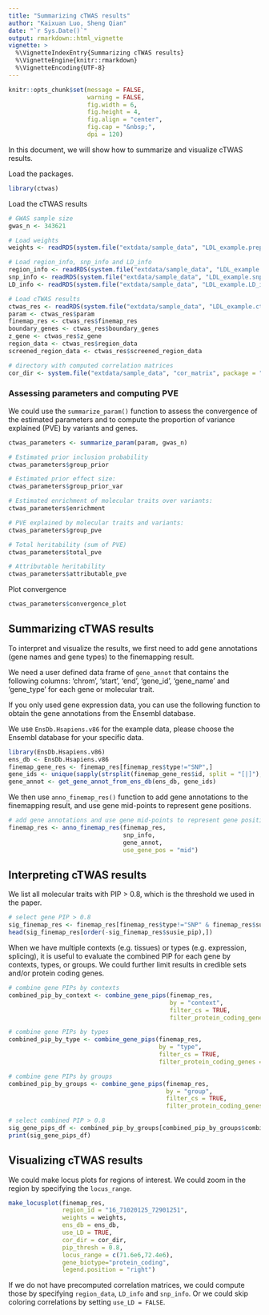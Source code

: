 ```yaml
---
title: "Summarizing cTWAS results"
author: "Kaixuan Luo, Sheng Qian"
date: "`r Sys.Date()`"
output: rmarkdown::html_vignette
vignette: >
  %\VignetteIndexEntry{Summarizing cTWAS results}
  %\VignetteEngine{knitr::rmarkdown}
  %\VignetteEncoding{UTF-8}
---
```



```r
knitr::opts_chunk$set(message = FALSE,
                      warning = FALSE,
                      fig.width = 6,
                      fig.height = 4,
                      fig.align = "center",
                      fig.cap = "&nbsp;",
                      dpi = 120)
```


In this document, we will show how to summarize and visualize cTWAS results.

Load the packages.
```r
library(ctwas)
```

Load the cTWAS results
```r
# GWAS sample size
gwas_n <- 343621

# Load weights
weights <- readRDS(system.file("extdata/sample_data", "LDL_example.preprocessed.weights.RDS", package = "ctwas"))

# Load region_info, snp_info and LD_info
region_info <- readRDS(system.file("extdata/sample_data", "LDL_example.region_info.RDS", package = "ctwas"))
snp_info <- readRDS(system.file("extdata/sample_data", "LDL_example.snp_info.RDS", package = "ctwas"))
LD_info <- readRDS(system.file("extdata/sample_data", "LDL_example.LD_info.RDS", package = "ctwas"))

# Load cTWAS results
ctwas_res <- readRDS(system.file("extdata/sample_data", "LDL_example.ctwas_sumstats_res.RDS", package = "ctwas"))
param <- ctwas_res$param
finemap_res <- ctwas_res$finemap_res
boundary_genes <- ctwas_res$boundary_genes
z_gene <- ctwas_res$z_gene
region_data <- ctwas_res$region_data
screened_region_data <- ctwas_res$screened_region_data

# directory with computed correlation matrices
cor_dir <- system.file("extdata/sample_data", "cor_matrix", package = "ctwas")
```


### Assessing parameters and computing PVE

We could use the `summarize_param()` function to assess the convergence of the estimated parameters and 
to compute the proportion of variance explained (PVE) by variants and genes. 
```r
ctwas_parameters <- summarize_param(param, gwas_n)
```


```r
# Estimated prior inclusion probability
ctwas_parameters$group_prior

# Estimated prior effect size:
ctwas_parameters$group_prior_var

# Estimated enrichment of molecular traits over variants:
ctwas_parameters$enrichment

# PVE explained by molecular traits and variants:
ctwas_parameters$group_pve

# Total heritability (sum of PVE)
ctwas_parameters$total_pve

# Attributable heritability
ctwas_parameters$attributable_pve
```


Plot convergence
```r
ctwas_parameters$convergence_plot
```



## Summarizing cTWAS results

To interpret and visualize the results, we first need to add gene annotations 
(gene names and gene types) to the finemapping result.

We need a user defined data frame of `gene_annot` that contains the following columns:
'chrom', 'start', 'end', 'gene_id', 'gene_name' and 'gene_type' for each gene or molecular trait.

If you only used gene expression data, you can use the following function 
to obtain the gene annotations from the Ensembl database.

We use `EnsDb.Hsapiens.v86` for the example data, 
please choose the Ensembl database for your specific data. 
```r
library(EnsDb.Hsapiens.v86)
ens_db <- EnsDb.Hsapiens.v86
finemap_gene_res <- finemap_res[finemap_res$type!="SNP",]
gene_ids <- unique(sapply(strsplit(finemap_gene_res$id, split = "[|]"), "[[", 1))
gene_annot <- get_gene_annot_from_ens_db(ens_db, gene_ids)
```

We then use `anno_finemap_res()` function to add gene annotations to the finemapping result,
and use gene mid-points to represent gene positions.
```r
# add gene annotations and use gene mid-points to represent gene positions
finemap_res <- anno_finemap_res(finemap_res, 
                                snp_info,
                                gene_annot,
                                use_gene_pos = "mid")
```

## Interpreting cTWAS results

We list all molecular traits with PIP > 0.8, which is the threshold we used in the paper.
```r
# select gene PIP > 0.8
sig_finemap_res <- finemap_res[finemap_res$type!="SNP" & finemap_res$susie_pip > 0.8,]
head(sig_finemap_res[order(-sig_finemap_res$susie_pip),])
```


When we have multiple contexts (e.g. tissues) or types (e.g. expression, splicing), 
it is useful to evaluate the combined PIP for each gene by contexts, types, or groups.
We could further limit results in credible sets and/or protein coding genes.
```r
# combine gene PIPs by contexts
combined_pip_by_context <- combine_gene_pips(finemap_res, 
                                             by = "context",
                                             filter_cs = TRUE,
                                             filter_protein_coding_genes = TRUE)

# combine gene PIPs by types
combined_pip_by_type <- combine_gene_pips(finemap_res, 
                                          by = "type",
                                          filter_cs = TRUE,
                                          filter_protein_coding_genes = TRUE)

# combine gene PIPs by groups
combined_pip_by_groups <- combine_gene_pips(finemap_res, 
                                            by = "group",
                                            filter_cs = TRUE,
                                            filter_protein_coding_genes = TRUE)

# select combined PIP > 0.8
sig_gene_pips_df <- combined_pip_by_groups[combined_pip_by_groups$combined_pip > 0.8, ]
print(sig_gene_pips_df)
```


## Visualizing cTWAS results

We could make locus plots for regions of interest. We could zoom in the region by specifying the `locus_range`.

```r
make_locusplot(finemap_res,
               region_id = "16_71020125_72901251",
               weights = weights,
               ens_db = ens_db, 
               use_LD = TRUE,
               cor_dir = cor_dir,
               pip_thresh = 0.8,
               locus_range = c(71.6e6,72.4e6),
               gene_biotype="protein_coding",
               legend.position = "right")
```


If we do not have precomputed correlation matrices, we could compute those by specifying `region_data`, `LD_info` and `snp_info`. Or we could skip coloring correlations by setting `use_LD = FALSE`. 

